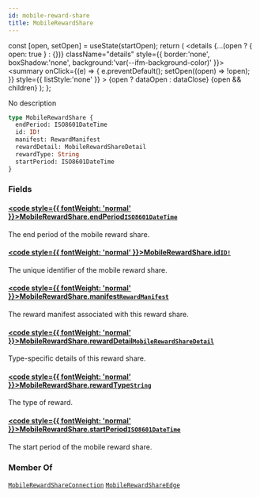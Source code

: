 ```yaml
---
id: mobile-reward-share
title: MobileRewardShare
---
```









  const [open, setOpen] = useState(startOpen);
  return (
    <details {...(open ? { open: true } : {})} className="details" style={{ border:'none', boxShadow:'none', background:'var(--ifm-background-color)' }}>
      <summary
        onClick={(e) => {
          e.preventDefault();
          setOpen((open) => !open);
        }}
        style={{ listStyle:'none' }}
      >
      {open ? dataOpen : dataClose}
      </summary>
      {open && children}
    </details>
  );
};








No description


```graphql
type MobileRewardShare {
  endPeriod: ISO8601DateTime
  id: ID!
  manifest: RewardManifest
  rewardDetail: MobileRewardShareDetail
  rewardType: String
  startPeriod: ISO8601DateTime
}
```




### Fields

#### [<code style={{ fontWeight: 'normal' }}>MobileRewardShare.<b>endPeriod</b></code>](#)<Bullet />[`ISO8601DateTime`](/schema/types/scalars/iso8601-date-time.mdx) <Badge class="badge badge--secondary" text="scalar"/> 
The end period of the mobile reward share.


#### [<code style={{ fontWeight: 'normal' }}>MobileRewardShare.<b>id</b></code>](#)<Bullet />[`ID!`](/schema/types/scalars/id.mdx) <Badge class="badge badge--secondary" text="non-null"/> <Badge class="badge badge--secondary" text="scalar"/> 
The unique identifier of the mobile reward share.


#### [<code style={{ fontWeight: 'normal' }}>MobileRewardShare.<b>manifest</b></code>](#)<Bullet />[`RewardManifest`](/schema/types/objects/reward-manifest.mdx) <Badge class="badge badge--secondary" text="object"/> 
The reward manifest associated with this reward share.


#### [<code style={{ fontWeight: 'normal' }}>MobileRewardShare.<b>rewardDetail</b></code>](#)<Bullet />[`MobileRewardShareDetail`](/schema/types/unions/mobile-reward-share-detail.mdx) <Badge class="badge badge--secondary" text="union"/> 
Type-specific details of this reward share.


#### [<code style={{ fontWeight: 'normal' }}>MobileRewardShare.<b>rewardType</b></code>](#)<Bullet />[`String`](/schema/types/scalars/string.mdx) <Badge class="badge badge--secondary" text="scalar"/> 
The type of reward.


#### [<code style={{ fontWeight: 'normal' }}>MobileRewardShare.<b>startPeriod</b></code>](#)<Bullet />[`ISO8601DateTime`](/schema/types/scalars/iso8601-date-time.mdx) <Badge class="badge badge--secondary" text="scalar"/> 
The start period of the mobile reward share.






### Member Of

[`MobileRewardShareConnection`](/schema/types/objects/mobile-reward-share-connection.mdx)  <Badge class="badge badge--secondary" text="object"/><Bullet />[`MobileRewardShareEdge`](/schema/types/objects/mobile-reward-share-edge.mdx)  <Badge class="badge badge--secondary" text="object"/>

